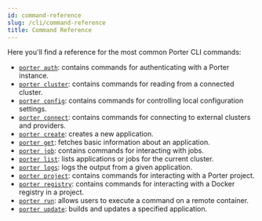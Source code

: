 ```yaml
---
id: command-reference
slug: /cli/command-reference
title: Command Reference
---
```


Here you'll find a reference for the most common Porter CLI commands:

- [`porter auth`](./command-reference/porter-auth): contains commands for authenticating with a Porter instance.
- [`porter cluster`](./command-reference/porter-cluster): contains commands for reading from a connected cluster.
- [`porter config`](./command-reference/porter-config): contains commands for controlling local configuration settings.
- [`porter connect`](./command-reference/porter-connect): contains commands for connecting to external clusters and providers.
- [`porter create`](./command-reference/porter-create): creates a new application.
- [`porter get`](./command-reference/porter-get): fetches basic information about an application.
- [`porter job`](./command-reference/porter-job): contains commands for interacting with jobs.
- [`porter list`](./command-reference/porter-list): lists applications or jobs for the current cluster.
- [`porter logs`](./command-reference/porter-logs): logs the output from a given application.
- [`porter project`](./command-reference/porter-project): contains commands for interacting with a Porter project.
- [`porter registry`](./command-reference/porter-registry): contains commands for interacting with a Docker registry in a project.
- [`porter run`](./command-reference/porter-run): allows users to execute a command on a remote container.
- [`porter update`](./command-reference/porter-update): builds and updates a specified application.
